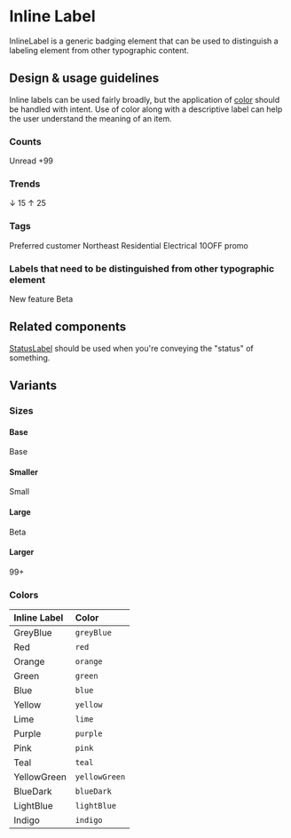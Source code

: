 
<Meta title="Components/Status and Feedback/InlineLabel" />

# Inline Label

InlineLabel is a generic badging element that can be used to distinguish a
labeling element from other typographic content.

## Design & usage guidelines

Inline labels can be used fairly broadly, but the application of
[color](/design/colors) should be handled with intent. Use of color along with a
descriptive label can help the user understand the meaning of an item.

### Counts

<Canvas>
  <Box direction="row" alignItems="baseline" gap="small">
    <Text>Unread</Text>
    <InlineLabel color="red">+99</InlineLabel>
  </Box>
</Canvas>

### Trends

<Canvas>
  <InlineLabel color="red">↓ 15</InlineLabel>
  <InlineLabel color="green">↑ 25</InlineLabel>
</Canvas>

### Tags

<Canvas>
  <Box direction="row" alignItems="center" gap="smaller">
    <InlineLabel>Preferred customer</InlineLabel>
    <InlineLabel>Northeast</InlineLabel>
    <InlineLabel>Residential</InlineLabel>
    <InlineLabel>Electrical</InlineLabel>
    <InlineLabel>10OFF promo</InlineLabel>
  </Box>
</Canvas>

### Labels that need to be distinguished from other typographic element

<Canvas>
  <Box direction="row" alignItems="center" gap="small">
    <Heading level={2}>New feature</Heading>
    <InlineLabel size="large">Beta</InlineLabel>
  </Box>
</Canvas>

## Related components

[StatusLabel](/components/StatusLabel) should be used when you're conveying the
"status" of something.

## Variants

### Sizes

#### Base

<Canvas>
  <InlineLabel size="base" color="blue">
    Base
  </InlineLabel>
</Canvas>

#### Smaller

<Canvas>
  <InlineLabel size="small" color="blue">
    Small
  </InlineLabel>
</Canvas>

#### Large

<Canvas>
  <InlineLabel size="large" color="blue">
    Beta
  </InlineLabel>
</Canvas>

#### Larger

<Canvas>
  <InlineLabel size="larger" color="green">
    99+
  </InlineLabel>
</Canvas>

### Colors

| Inline Label                                               | Color         |
| :--------------------------------------------------------- | :------------ |
| <InlineLabel color="greyBlue">GreyBlue</InlineLabel>       | `greyBlue`    |
| <InlineLabel color="red">Red</InlineLabel>                 | `red`         |
| <InlineLabel color="orange">Orange</InlineLabel>           | `orange`      |
| <InlineLabel color="green">Green</InlineLabel>             | `green`       |
| <InlineLabel color="blue">Blue</InlineLabel>               | `blue`        |
| <InlineLabel color="yellow">Yellow</InlineLabel>           | `yellow`      |
| <InlineLabel color="lime">Lime</InlineLabel>               | `lime`        |
| <InlineLabel color="purple">Purple</InlineLabel>           | `purple`      |
| <InlineLabel color="pink">Pink</InlineLabel>               | `pink`        |
| <InlineLabel color="teal">Teal</InlineLabel>               | `teal`        |
| <InlineLabel color="yellowGreen">YellowGreen</InlineLabel> | `yellowGreen` |
| <InlineLabel color="blueDark">BlueDark</InlineLabel>       | `blueDark`    |
| <InlineLabel color="lightBlue">LightBlue</InlineLabel>     | `lightBlue`   |
| <InlineLabel color="indigo">Indigo</InlineLabel>           | `indigo`      |
